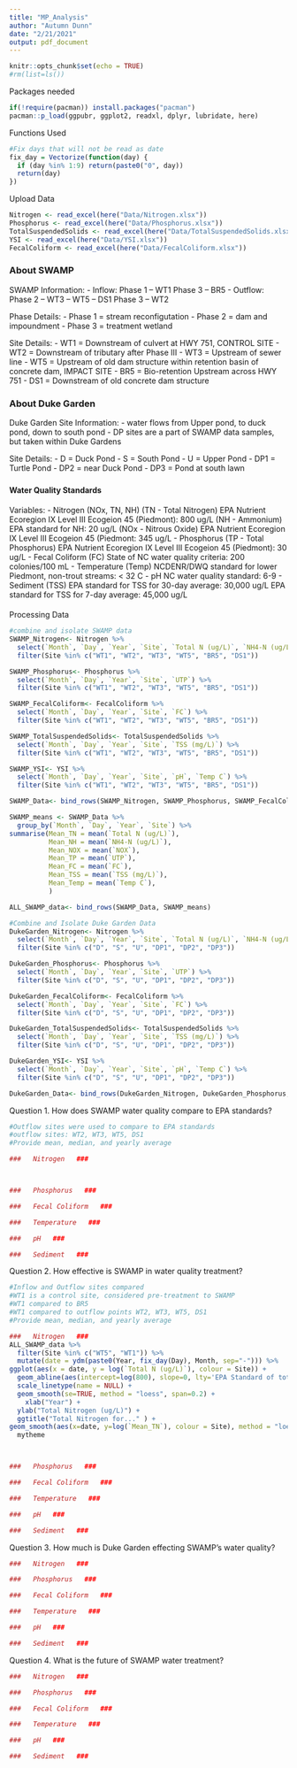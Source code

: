 ```yaml
---
title: "MP_Analysis"
author: "Autumn Dunn"
date: "2/21/2021"
output: pdf_document
---
```


```r
knitr::opts_chunk$set(echo = TRUE)
#rm(list=ls())
```

Packages needed
```r
if(!require(pacman)) install.packages("pacman")
pacman::p_load(ggpubr, ggplot2, readxl, dplyr, lubridate, here)
```

Functions Used
```r
#Fix days that will not be read as date
fix_day = Vectorize(function(day) {
  if (day %in% 1:9) return(paste0("0", day))
  return(day)
})
```

Upload Data
```r
Nitrogen <- read_excel(here("Data/Nitrogen.xlsx"))
Phosphorus <- read_excel(here("Data/Phosphorus.xlsx"))
TotalSuspendedSolids <- read_excel(here("Data/TotalSuspendedSolids.xlsx"))
YSI <- read_excel(here("Data/YSI.xlsx"))
FecalColiform <- read_excel(here("Data/FecalColiform.xlsx"))
```


###    About SWAMP    ###

SWAMP Information:
- Inflow:
    Phase 1 -- WT1
    Phase 3 -- BR5
- Outflow:
    Phase 2 -- WT3
            -- WT5
            -- DS1
    Phase 3 -- WT2
    
Phase Details:
- Phase 1 = stream reconfigutation
- Phase 2 = dam and impoundment
- Phase 3 = treatment wetland

Site Details:
- WT1 = Downstream of culvert at HWY 751, CONTROL SITE
- WT2 = Downstream of tributary after Phase III
- WT3 = Upstream of sewer line
- WT5 = Upstream of old dam structure within retention basin of concrete dam, IMPACT SITE
- BR5 = Bio-retention Upstream across HWY 751
- DS1 = Downstream of old concrete dam structure

###                   ###  


###    About Duke Garden    ###

Duke Garden Site Information:
- water flows from Upper pond, to duck pond, down to south pond
- DP sites are a part of SWAMP data samples, but taken within Duke Gardens 

Site Details:
- D = Duck Pond
- S = South Pond
- U = Upper Pond
- DP1 = Turtle Pond
- DP2 = near Duck Pond
- DP3 = Pond at south lawn

###                         ###  


####  Water Quality Standards ####

Variables:
- Nitrogen (NOx, TN, NH)
  (TN - Total Nitrogen) EPA Nutrient Ecoregion IX Level III Ecogeion 45 (Piedmont): 800 ug/L 
  (NH - Ammonium) EPA standard for NH: 20 ug/L
  (NOx - Nitrous Oxide) EPA Nutrient Ecoregion IX Level III Ecogeion 45 (Piedmont: 345 ug/L
- Phosphorus (TP - Total Phosphorus)
    EPA Nutrient Ecoregion IX Level III Ecogeion 45 (Piedmont): 30 ug/L
- Fecal Coliform (FC)
    State of NC water quality criteria: 200 colonies/100 mL
- Temperature (Temp)
    NCDENR/DWQ standard for lower Piedmont, non-trout streams: < 32 C
- pH
    NC water quality standard: 6-9
- Sediment (TSS)
    EPA standard for TSS for 30-day average: 30,000 ug/L
    EPA standard for TSS for 7-day average: 45,000 ug/L

####                          ####

Processing Data
```r
#combine and isolate SWAMP data
SWAMP_Nitrogen<- Nitrogen %>%
  select(`Month`, `Day`, `Year`, `Site`, `Total N (ug/L)`, `NH4-N (ug/L)`, `NOX`) %>% 
  filter(Site %in% c("WT1", "WT2", "WT3", "WT5", "BR5", "DS1"))

SWAMP_Phosphorus<- Phosphorus %>%
  select(`Month`, `Day`, `Year`, `Site`, `UTP`) %>% 
  filter(Site %in% c("WT1", "WT2", "WT3", "WT5", "BR5", "DS1"))

SWAMP_FecalColiform<- FecalColiform %>%
  select(`Month`, `Day`, `Year`, `Site`, `FC`) %>% 
  filter(Site %in% c("WT1", "WT2", "WT3", "WT5", "BR5", "DS1"))

SWAMP_TotalSuspendedSolids<- TotalSuspendedSolids %>%
  select(`Month`, `Day`, `Year`, `Site`, `TSS (mg/L)`) %>% 
  filter(Site %in% c("WT1", "WT2", "WT3", "WT5", "BR5", "DS1"))

SWAMP_YSI<- YSI %>%
  select(`Month`, `Day`, `Year`, `Site`, `pH`, `Temp C`) %>% 
  filter(Site %in% c("WT1", "WT2", "WT3", "WT5", "BR5", "DS1"))

SWAMP_Data<- bind_rows(SWAMP_Nitrogen, SWAMP_Phosphorus, SWAMP_FecalColiform, SWAMP_TotalSuspendedSolids, SWAMP_YSI)

SWAMP_means <- SWAMP_Data %>% 
  group_by(`Month`, `Day`, `Year`, `Site`) %>% 
summarise(Mean_TN = mean(`Total N (ug/L)`),
          Mean_NH = mean(`NH4-N (ug/L)`),
          Mean_NOX = mean(`NOX`),
          Mean_TP = mean(`UTP`),
          Mean_FC = mean(`FC`),
          Mean_TSS = mean(`TSS (mg/L)`),
          Mean_Temp = mean(`Temp C`),
          )

ALL_SWAMP_data<- bind_rows(SWAMP_Data, SWAMP_means)

#Combine and Isolate Duke Garden Data
DukeGarden_Nitrogen<- Nitrogen %>%
  select(`Month`, `Day`, `Year`, `Site`, `Total N (ug/L)`, `NH4-N (ug/L)`, `NOX`) %>% 
  filter(Site %in% c("D", "S", "U", "DP1", "DP2", "DP3"))

DukeGarden_Phosphorus<- Phosphorus %>%
  select(`Month`, `Day`, `Year`, `Site`, `UTP`) %>% 
  filter(Site %in% c("D", "S", "U", "DP1", "DP2", "DP3"))

DukeGarden_FecalColiform<- FecalColiform %>%
  select(`Month`, `Day`, `Year`, `Site`, `FC`) %>% 
  filter(Site %in% c("D", "S", "U", "DP1", "DP2", "DP3"))

DukeGarden_TotalSuspendedSolids<- TotalSuspendedSolids %>%
  select(`Month`, `Day`, `Year`, `Site`, `TSS (mg/L)`) %>% 
  filter(Site %in% c("D", "S", "U", "DP1", "DP2", "DP3"))

DukeGarden_YSI<- YSI %>%
  select(`Month`, `Day`, `Year`, `Site`, `pH`, `Temp C`) %>% 
  filter(Site %in% c("D", "S", "U", "DP1", "DP2", "DP3"))

DukeGarden_Data<- bind_rows(DukeGarden_Nitrogen, DukeGarden_Phosphorus, DukeGarden_FecalColiform, DukeGarden_TotalSuspendedSolids, DukeGarden_YSI)
```


Question 1. How does SWAMP water quality compare to EPA standards?
```r
#Outflow sites were used to compare to EPA standards
#outflow sites: WT2, WT3, WT5, DS1
#Provide mean, median, and yearly average

###   Nitrogen   ###



###   Phosphorus   ###

###   Fecal Coliform   ###

###   Temperature   ###

###   pH   ###

###   Sediment   ###

```

Question 2. How effective is SWAMP in water quality treatment?
```r
#Inflow and Outflow sites compared
#WT1 is a control site, considered pre-treatment to SWAMP
#WT1 compared to BR5
#WT1 compared to outflow points WT2, WT3, WT5, DS1
#Provide mean, median, and yearly average

###   Nitrogen   ###
ALL_SWAMP_data %>%
  filter(Site %in% c("WT5", "WT1")) %>%
  mutate(date = ydm(paste0(Year, fix_day(Day), Month, sep="-"))) %>% 
ggplot(aes(x = date, y = log(`Total N (ug/L)`), colour = Site)) +
  geom_abline(aes(intercept=log(800), slope=0, lty='EPA Standard of total nitrogen for Ecoregion IX')) +
  scale_linetype(name = NULL) +
  geom_smooth(se=TRUE, method = "loess", span=0.2) +
    xlab("Year") +
  ylab("Total Nitrogen (ug/L)") +
  ggtitle("Total Nitrogen for..." ) +
geom_smooth(aes(x=date, y=log(`Mean_TN`), colour = Site), method = "loess", span=0.2) +
  mytheme 



###   Phosphorus   ###

###   Fecal Coliform   ###

###   Temperature   ###

###   pH   ###

###   Sediment   ###

```

Question 3. How much is Duke Garden effecting SWAMP's water quality?
```r

###   Nitrogen   ###

###   Phosphorus   ###

###   Fecal Coliform   ###

###   Temperature   ###

###   pH   ###

###   Sediment   ###

```

Question 4. What is the future of SWAMP water treatment?
```r

###   Nitrogen   ###

###   Phosphorus   ###

###   Fecal Coliform   ###

###   Temperature   ###

###   pH   ###

###   Sediment   ###

```


